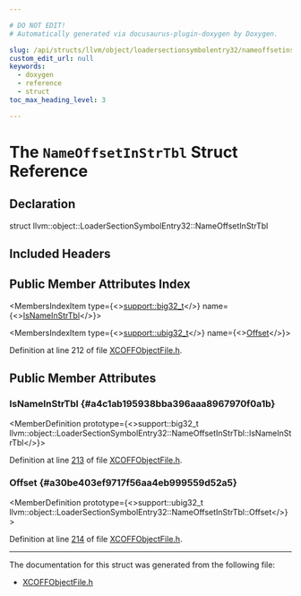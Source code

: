 ```yaml
---

# DO NOT EDIT!
# Automatically generated via docusaurus-plugin-doxygen by Doxygen.

slug: /api/structs/llvm/object/loadersectionsymbolentry32/nameoffsetinstrtbl
custom_edit_url: null
keywords:
  - doxygen
  - reference
  - struct
toc_max_heading_level: 3

---
```





# The `NameOffsetInStrTbl` Struct Reference

<DoxygenPage pluginConfig={pluginConfig}>



## Declaration

<CodeBlock>struct llvm::object::LoaderSectionSymbolEntry32::NameOffsetInStrTbl</CodeBlock>

## Included Headers

<IncludesList>
<IncludesListItem
  filePath="llvm/Object/XCOFFObjectFile.h"
  permalink="/docs/api/files/include/include/llvm/include/llvm/object/xcoffobjectfile-h"
  isLocal="true" />
</IncludesList>

## Public Member Attributes Index

<MembersIndex>

<MembersIndexItem
  type={<><a href="/docs/api/namespaces/llvm/support/#a2b2d62566ef55e04271e6f5be53fcdf6">support::big32&#95;t</a></>}
  name={<><a href="#a4c1ab195938bba396aaa8967970f0a1b">IsNameInStrTbl</a></>}>
</MembersIndexItem>

<MembersIndexItem
  type={<><a href="/docs/api/namespaces/llvm/support/#a9351dc9ad74cfe9ab63829d6926db48c">support::ubig32&#95;t</a></>}
  name={<><a href="#a30be403ef9717f56aa4eb999559d52a5">Offset</a></>}>
</MembersIndexItem>

</MembersIndex>


Definition at line 212 of file <a href="/docs/api/files/include/include/llvm/include/llvm/object/xcoffobjectfile-h">XCOFFObjectFile.h</a>.

<SectionDefinition>

## Public Member Attributes

### IsNameInStrTbl {#a4c1ab195938bba396aaa8967970f0a1b}

<MemberDefinition
  prototype={<>support::big32&#95;t llvm::object::LoaderSectionSymbolEntry32::NameOffsetInStrTbl::IsNameInStrTbl</>}>

Definition at line <a href="/docs/api/files/include/include/llvm/include/llvm/object/xcoffobjectfile-h/#l00213">213</a> of file <a href="/docs/api/files/include/include/llvm/include/llvm/object/xcoffobjectfile-h">XCOFFObjectFile.h</a>.
</MemberDefinition>

### Offset {#a30be403ef9717f56aa4eb999559d52a5}

<MemberDefinition
  prototype={<>support::ubig32&#95;t llvm::object::LoaderSectionSymbolEntry32::NameOffsetInStrTbl::Offset</>}>

Definition at line <a href="/docs/api/files/include/include/llvm/include/llvm/object/xcoffobjectfile-h/#l00214">214</a> of file <a href="/docs/api/files/include/include/llvm/include/llvm/object/xcoffobjectfile-h">XCOFFObjectFile.h</a>.
</MemberDefinition>

</SectionDefinition>

<hr/>

The documentation for this struct was generated from the following file:

<ul>
<li><a href="/docs/api/files/include/include/llvm/include/llvm/object/xcoffobjectfile-h">XCOFFObjectFile.h</a></li>
</ul>

</DoxygenPage>
